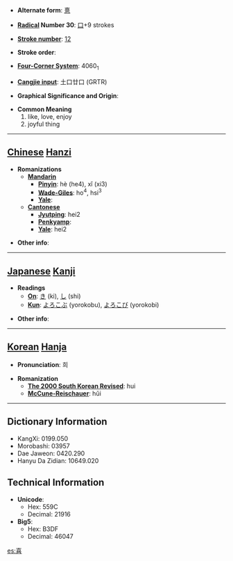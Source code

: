 * '''Alternate form''': [[憙]]

* '''[[Wiktionary:Chinese radical index| Radical]] Number 30''': [[Wiktionary:Chinese radical index 口|口]]+9 strokes

* '''[[Wiktionary:Chinese total strokes index|Stroke number]]''': [[Wiktionary:Chinese total strokes index 12|12]]

* '''Stroke order''': 

* '''[[Wiktionary:Chinese four corner index|Four-Corner System]]''': 4060<sub>1</sub>

* '''[[Wiktionary:Chinese Cangjie index|Cangjie input]]''': 土口廿口 (GRTR)

* '''Graphical Significance and Origin''': 

* '''Common Meaning'''
*#like, love, enjoy
*# joyful thing


----

== [[Chinese]] [[Hanzi]] ==

* '''Romanizations'''
** '''[[Mandarin]]'''
*** '''[[Pinyin]]''': hè (he4), xǐ (xi3)
*** '''[[Wade-Giles]]''': ho<sup>4</sup>, hsi<sup>3</sup>
*** '''[[Yale]]''': 
** '''[[Cantonese]]'''
*** '''[[Jyutping]]''': hei2
*** '''[[Penkyamp]]''': 
*** '''[[Yale]]''': hei2

* '''Other info''': 

----

== [[Japanese]] [[Kanji]] ==

* '''Readings'''
** '''[[On]]''': [[き]] (ki), [[し]] (shi)
** '''[[Kun]]''': [[よろこぶ]] (yorokobu), [[よろこび]] (yorokobi)

* '''Other info''':  

----

== [[Korean]] [[Hanja]] ==

* '''Pronunciation''': 희

* '''Romanization'''
** '''[[The 2000 South Korean Revised Romanization|The 2000 South Korean Revised]]''': hui
** '''[[McCune-Reischauer]]''': hŭi

----

== Dictionary Information ==

* KangXi: 0199.050
* Morobashi: 03957
* Dae Jaweon: 0420.290
* Hanyu Da Zidian: 10649.020

== Technical Information ==

* '''Unicode''':
** Hex: 559C
** Decimal: 21916
* '''Big5''':
** Hex: B3DF
** Decimal: 46047

[[es:喜]]